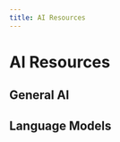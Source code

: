 ```yaml
---
title: AI Resources
---
```



# AI Resources

## General AI

<Cards>
  <Card
    title="OpenRouter Unified Interface for LLM"
    href="https://openrouter.ai/"
    external
  />
</Cards>

## Language Models

<Cards>
  <Card
    title="T3"
    href="https://t3.chat/"
    external
  />
  <Card
    title="Claude"
    href="https://claude.ai/"
    external
  />
</Cards>